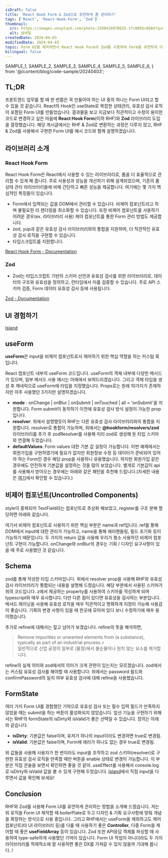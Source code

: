 ```yaml
---
isDraft: false
title: 'React Hook Form & Zod으로 유연하게 폼 관리하기'
tags: ['React', 'React-Hook-Form', 'Zod']
thumbnail:
  src: https://images.unsplash.com/photo-1599418978625-1fc805bc068d?q=80&w=2340&auto=format&fit=crop&ixlib=rb-4.0.3&ixid=M3wxMjA3fDB8MHxwaG90by1wYWdlfHx8fGVufDB8fHx8fA%3D%3D
  alt: 썸네일
createdDate: 2024-04-03
modifiedDate: 2024-04-03
topic: Form UI를 제작하면서 React Hook Form과 Zod를 사용하여 Form을 유연하게 다뤘던 내용을 소개합니다.
bilingual: false
---
```


  SAMPLE_1,
  SAMPLE_2,
  SAMPLE_3,
  SAMPLE_4,
  SAMPLE_5,
  SAMPLE_6,
} from '@/content/blog/code-sample/20240403';

## TL;DR

프론트엔드 업무를 할 때 한 번쯤은 꼭 만들어야 하는 UI 중의 하나는 Form UI라고 할 수 있을 것 같습니다. React의 Hook인 useState로 복잡한 상태관리, 유효성 검사 로직이 포함된 Form UI를 만들었습니다. 결과물을 보고 지금보다 직관적이고 수정이 용이한 코드로 변경하고 싶은 마음에 **React Hook Form**(이하 RHF)와 **Zod** 라이브러리 도입을 결정했습니다. 해당 게시글에서는 RHF & Zod로 변환하는 과정은 다루지 않고, RHF & Zod를 사용해서 구현한 Form UI를 예시 코드와 함께 설명하겠습니다.

## 라이브러리 소개

### React Hook Form

React Hook Form은 React에서 사용할 수 있는 라이브러리로, 폼을 더 효율적으로 관리할 수 있게 해 줍니다. 주로 사용성과 성능을 개선하기 위해 설계되었으며, 기존의 폼 상태 관리 라이브러리들에 비해 간단하고 빠른 성능을 제공합니다. 여기에는 몇 가지 핵심적인 특징들이 있습니다.

- Form에서 입력되는 값을 DOM에서 관리할 수 있습니다. 비제어 컴포넌트라고 하며 불필요한 리 렌더링을 최소화할 수 있습니다. 또한 비제어 컴포넌트를 사용하기 어려운 경우(ex. 라이브러리 사용) 제어 컴포넌트를 통한 Form 관리 방법도 제공합니다.
- zod, yup과 같은 유효성 검사 라이브러리와의 통합을 지원하여, 더 직관적인 유효성 검사 로직을 구현할 수 있습니다.
- 타입스크립트를 지원합니다.

[React Hook Form - Documentation](https://react-hook-form.com)

### Zod

- Zod는 타입스크립트 기반의 스키마 선언과 유효성 검사를 위한 라이브러리로, 데이터의 구조와 유효성을 정의하고, 런타임에서 이를 검증할 수 있습니다. 주로 API 스키마 검증, Form 데이터 유효성 검사 등에 사용됩니다.

[Zod - Documentation](https://zod.dev)

## UI 경험하기

[Island](https://devvoyage.io/lab/react-hook-form-with-zod)

## useForm

**useForm**은 input을 비제어 컴포넌트로서 제어하기 위한 핵심 역할을 하는 커스텀 훅입니다.

<SyntaxHighlighter code={SAMPLE_1} lang="tsx" />

React 컴포넌트 내부의 useForm 코드입니다. useForm의 객체 내부에 다양한 메서드가 있으며, 일부 메서드 사용 예시는 아래에서 보여드리겠습니다. 그리고 객체 타입을 생성 후 제네릭으로 useForm에 타입을 지정했습니다. Props로는 원래 10가지가 존재하지만 자주 사용했던 3가지만 설명하겠습니다.

- **mode** : onChange | onBlur | onSubmit | onTouched | all = 'onSubmit'을 지원합니다. Form submit이 동작하기 이전에 유효성 검사 방식 설정이 가능한 prop입니다.
- **resolver**: 위에서 설명했듯이 RHF는 다른 유효성 검사 라이브러리와의 통합을 지원합니다. resolver로 통합이 가능하며, 위에서는 **@hookform/resolvers/zod** 라이브러리를 추가 후 zodResolver를 사용해 미리 zod로 생성해 둔 타입 스키마와 연결해 두었습니다.
- **defaultValues**: Form values 대한 기본 값 설정이 가능합니다. 이번 예제에서는 회원가입을 구현하였기에 필요가 없지만 회원정보 수정 등 데이터가 준비되어 있어야 하는 Form인 경우 해당 prop을 사용하니 유용했습니다. 하지만 회원가입 같은 경우에도 안전하게 기본값을 설정하는 것을 많이 보았습니다. 별개로 기본값이 api를 사용해서 받아오는 경우에는 아래와 같은 패턴을 추천해 드립니다.(자세한 내용은 [여기](https://react-hook-form.com/docs/useform)에서 확인할 수 있습니다.)

> <SyntaxHighlighter code={SAMPLE_2} lang="tsx" />

## 비제어 컴포넌트(Uncontrolled Components)

<SyntaxHighlighter code={SAMPLE_3} lang="tsx" />

style이 중복되어 TextField라는 컴포넌트로 추상화 해보았고, register를 구조 분해 할당하면 아래와 같습니다.

<SyntaxHighlighter code={SAMPLE_4} lang="tsx" />

여기서 비제어 컴포넌트로 사용하기 위한 핵심 부분은 name과 ref입니다. ref를 통해 DOM에서 input에 대한 관리가 가능하고, name을 통해 에러핸들링, 필드 초기화 등이 가능하기 때문입니다. 두 가지의 return 값을 사용해 우리가 평소 사용하던 비제어 컴포넌트 구현이 가능합니다. onChange와 onBlur의 경우는 기획 / 디자인 요구사항이 있을 때 주로 사용했던 것 같습니다.

## Schema

<SyntaxHighlighter code={SAMPLE_5} lang="tsx" />

zod를 통해 작성한 타입 스키마입니다. 위에서 resolver prop을 사용해 RHF와 유효성 검사 라이브러리가 통합되는 내용을 설명해 드렸습니다. 해당 부분에서 사용된 스키마가 위의 코드입니다. z에서 제공하는 property를 사용하여 스키마를 작성하게 되며 typescript와 매우 유사합니다. 다만 다른 점이 있다면 유효성을 검사하는 부분입니다. 메서드 체이닝을 사용해 유효성 로직을 매우 직관적이고 명확하게 지정이 가능해 사용감이 좋습니다. 기획의 변경 사항이 있을 때 한곳에 모아져 있다 보니 수정하기에 매우 용이했습니다.

추가로 refine에 대해서는 짚고 넘어가 보겠습니다. refine의 뜻을 해석하면,

> Remove impurities or unwanted elements from (a substance), typically as part of an industrial process.> <br/>
> 일반적으로 산업 공정의 일부로 (물질)에서 불순물이나 원치 않는 요소를 제거합니다.

refine의 실제 의미와 zod에서의 의미가 크게 관련이 있는지는 모르겠습니다. zod에서는 커스텀 유효성 검사를 해야할 때 사용합니다. 위에서는 password 필드와 confirmPassword의 일치 여부 유효성 검사에 대해 refine을 사용했습니다.

## FormState

<SyntaxHighlighter code={SAMPLE_6} lang="tsx" />

여러 가지 Form UI를 경험했던 기억으로 유효성 검사 또는 필수 입력 필드가 만족하지 않았을 때는 submit을 하는 버튼이 활성화되지 않았습니다. 앞선 기능을 구현하기 위해서는 RHF의 formState의 isDirty와 isValid가 좋은 선택일 수 있습니다. 정의는 아래와 같습니다.

- **isDirty**: 기본값은 false이며, 유저가 하나의 input이라도 변경하면 true로 변경됨.
- **isValid**: 기본값은 false이며, Form에 에러가 하나도 없는 경우 true로 변경됨.

위 값들을 사용해 사용자가 한 번이라도 input을 조작하고 zod 스키마(resolver)로 구현한 유효성 검사 로직을 만족할 때만 버튼을 enable 상태로 변경이 가능합니다. 이 부분은 직접 콘솔을 보면서 확인하면 좋을 것 같아. useEffect를 사용해서 console.log로 isDirty와 isValid 값을 볼 수 있게 구현해 두었습니다. [Island](https://devvoyage.io/lab/react-hook-form-with-zod)에서 직접 input을 다루면서 값을 확인해 보세요!

## Conclusion

RHF와 Zod를 사용해 Form UI를 유연하게 관리하는 방법을 소개해 드렸습니다. 저는 위 로직을 Form UI 제작할 때 boilerPlate로 두고 디자인 & 기획 요구사항에 맞춰 개념을 확장하는 방식으로 사용 중입니다. 그리고 RHF에서는 useForm을 제외하고도 제어 컴포넌트(타 UI 라이브러리 등)를 다룰 때 사용하기 좋은 **Controller**, 다중 Form을 제어할 때 좋은 **useFieldArray** 등이 있습니다. Zod 또한 API응답 객체를 파싱할 때 사용하여 type-safe하게 사용했던 기억이 있습니다. Form UI 작업이 아니더라도 두 가지 라이브러리를 적재적소에 잘 사용하면 좋은 DX를 가져갈 수 있지 않을까 기대해 봅니다..!
